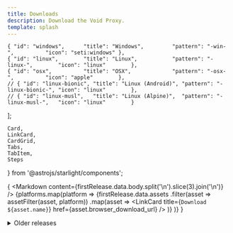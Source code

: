 ```yaml
---
title: Downloads
description: Download the Void Proxy.
template: splash
---
```



    { "id": "windows",      "title": "Windows",         "pattern": "-win-",          "icon": "seti:windows" },
    { "id": "linux",        "title": "Linux",           "pattern": "-linux-",        "icon": "linux"        },
    { "id": "osx",          "title": "OSX",             "pattern": "-osx-",          "icon": "apple"        },
    // { "id": "linux-bionic", "title": "Linux (Android)", "pattern": "-linux-bionic-", "icon": "linux"        },
    // { "id": "linux-musl",   "title": "Linux (Alpine)",  "pattern": "-linux-musl-",   "icon": "linux"        }
];


    Card,
    LinkCard,
    CardGrid,
    Tabs,
    TabItem,
    Steps
} from '@astrojs/starlight/components';


{
    <Card title={firstRelease.data.name} icon="star">
        <Markdown content={firstRelease.data.body.split('\n').slice(3).join('\n')} />
        <Tabs syncKey="_key">
            {platforms.map(platform => 
                <TabItem label={platform.title} icon={platform.icon}>
                    {firstRelease.data.assets
                        .filter(asset => assetFilter(asset, platform))
                        .map(asset => 
                            <LinkCard title={`Download ${asset.name}`} href={asset.browser_download_url} />
                        )}
                </TabItem>
            )}
        </Tabs>
    </Card>
}

<details>
    <summary>Older releases</summary>

    {olderReleases.map(entry => 
        <Card title={entry.data.name} icon="seti:css">
            <Tabs syncKey="_key">
                {platforms.map(platform => 
                    <TabItem label={platform.title} icon={platform.icon}>
                        <CardGrid>
                            {entry.data.assets
                                .filter(asset => assetFilter(asset, platform))
                                .map(asset => 
                                    <LinkCard title={`Download ${asset.name}`} href={asset.browser_download_url} />
                            )}
                        </CardGrid>
                    </TabItem>
                )}
            </Tabs>
        </Card>
    )}
</details>
